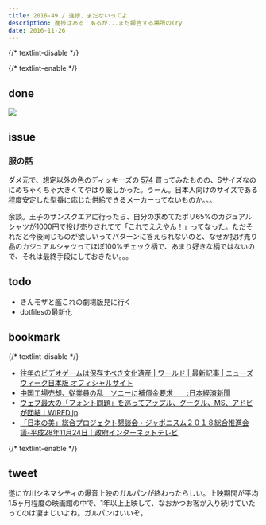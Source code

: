 ```yaml
---
title: 2016-49 / 進捗、まだないってよ
description: 進捗はある！あるが...まだ報告する場所の(ry
date: 2016-11-26
---
```


{/* textlint-disable */}


{/* textlint-enable */}

## done

![](/img/blog/2016-49/20161126124401.jpeg)

## issue

###  服の話

ダメ元で、想定以外の色のディッキーズの [574](http://dickies-jp.com/fs/dickies/mens_shirt/574) 買ってみたものの、Sサイズなのにめちゃくちゃ大きくてやはり厳しかった。うーん。日本人向けのサイズである程度安定した型番に応じた供給できるメーカーってないものか。。。

余談。王子のサンスクエアに行ったら、自分の求めてたポリ65%のカジュアルシャツが1000円で投げ売りされてて「これでええやん！」ってなった。ただそれだと今後同じものが欲しいってパターンに答えられないのと、なぜか投げ売り品のカジュアルシャツってほぼ100%チェック柄で、あまり好きな柄ではないので、それは最終手段にしておきたい。。。

## todo

- きんモザと艦これの劇場版見に行く
- dotfilesの最新化

## bookmark

{/* textlint-disable */}

- [往年のビデオゲームは保存すべき文化遺産 | ワールド | 最新記事 | ニューズウィーク日本版 オフィシャルサイト](https://www.newsweekjapan.jp/stories/world/2019/03/post-11786.php)
- [中国工場売却、従業員の乱　ソニーに補償金要求　　:日本経済新聞](https://www.nikkei.com/article/DGXLASDX22H0R_S6A121C1FFE000/?dg=1)
- [ウェブ最大の「フォント問題」を巡ってアップル、グーグル、MS、アドビが団結｜WIRED.jp](https://wired.jp/2016/11/23/tech-giant-typographic-problem/)
- [「日本の美」総合プロジェクト懇談会・ジャポニスム２０１８総合推進会議-平成28年11月24日｜政府インターネットテレビ](https://nettv.gov-online.go.jp/prg/prg14556.html?t=104)

{/* textlint-enable */}

## tweet

遂に立川シネマシティの爆音上映のガルパンが終わったらしい。上映期間が平均1.5ヶ月程度の映画館の中で、1年以上上映して、なおかつお客が入り続けていたってのは凄まじいよね。ガルパンはいいぞ。

<X url="https://twitter.com/legnoh/status/802354810087313408" />
<X url="https://twitter.com/legnoh/status/800810783118540800" />
